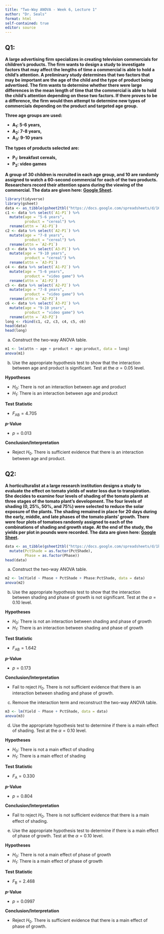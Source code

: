 ```yaml
---
title: "Two-Way ANOVA - Week 6, Lecture 1"
author: "Dr. Seals"
format: html
self-contained: true
editor: source
---
```


## Q1:

**A large advertising firm specializes in creating television commercials for children's products. The firm wants to design a study to investigate factors that may affect the lengths of time a commercial is able to hold a child's attention. A preliminary study determines that two factors that may be important are the age of the child and the type of product being advertised. The firm wants to determine whether there were large differences in the mean length of time that the commercial is able to hold the child's attention depending on these two factors. If there proves to be a difference, the firm would then attempt to determine new types of commercials depending on the product and targeted age group.**

**Three age groups are used:**

-   **A**<sub>**1**</sub>**: 5-6 years,**
-   **A**<sub>**2**</sub>**: 7-8 years,**
-   **A**<sub>**3**</sub>**: 9-10 years**

**The types of products selected are:**

-   **P**<sub>**1**</sub>**: breakfast cereals,**
-   **P**<sub>**2**</sub>**: video games**

**A group of 30 children is recruited in each age group, and 10 are randomly assigned to watch a 60-second commercial for each of the two products. Researchers record their attention spans during the viewing of the commercial. The data are given here: [Google Sheet](https://docs.google.com/spreadsheets/d/16_HOSmIBDD9oYY1oBQ5Df6eFH9nT6GgO1UWcbMZNLUo/edit?usp=sharing).**

```r
library(tidyverse)
library(gsheet)
data <- as_tibble(gsheet2tbl("https://docs.google.com/spreadsheets/d/16_HOSmIBDD9oYY1oBQ5Df6eFH9nT6GgO1UWcbMZNLUo/edit?usp=sharing"))
c1 <- data %>% select(`A1-P1`) %>%
  mutate(age = "5-6 years",
         product = "cereal") %>%
  rename(attn = `A1-P1`)
c2 <- data %>% select(`A2-P1`) %>%
  mutate(age = "7-8 years",
         product = "cereal") %>%
  rename(attn = `A2-P1`)
c3 <- data %>% select(`A3-P1`) %>%
  mutate(age = "9-10 years",
         product = "cereal") %>%
  rename(attn = `A3-P1`)
c4 <- data %>% select(`A1-P2`) %>%
  mutate(age = "5-6 years",
         product = "video game") %>%
  rename(attn = `A1-P2`)
c5 <- data %>% select(`A2-P2`) %>%
  mutate(age = "7-8 years",
         product = "video game") %>%
  rename(attn = `A2-P2`)
c6 <- data %>% select(`A3-P2`) %>%
  mutate(age = "9-10 years",
         product = "video game") %>%
  rename(attn = `A3-P2`)
long <- rbind(c1, c2, c3, c4, c5, c6)
head(data)
head(long)
```

a.  Construct the two-way ANOVA table.

```r
m1 <- lm(attn ~ age + product + age:product, data = long)
anova(m1)
```

b.  Use the appropriate hypothesis test to show that the interaction between age and product is significant. Test at the $\alpha=0.05$ level.

**Hypotheses**

- $H_0:$ There is not an interaction between age and product
- $H_1:$ There is an interaction between age and product

**Test Statistic** 

- $F_{\text{AB}} = 4.705$

***p*-Value**

- $p = 0.013$

**Conclusion/Interpretation**

- Reject $H_0$. There is sufficient evidence that there is an interaction between age and product. 

## Q2:

**A horticulturalist at a large research institution designs a study to evaluate the effect on tomato yields of water loss due to transpiration. She decides to examine four levels of shading of the tomato plants at three stages of the tomato plant's development. The four levels of shading (0, 25%, 50%, and 75%) were selected to reduce the solar exposure of the plants. The shading remained in place for 20 days during the early, middle, and late phases of the tomato plants' growth. There were four plots of tomatoes randomly assigned to each of the combinations of shading and growth stage. At the end of the study, the yields per plot in pounds were recorded. The data are given here: [Google Sheet](https://docs.google.com/spreadsheets/d/1kUxXje3cTl_PZFQcg8FvESo34UuGNwm1GrKGc4HN0_A/edit?usp=sharing).**

```r
data <- as_tibble(gsheet2tbl("https://docs.google.com/spreadsheets/d/1kUxXje3cTl_PZFQcg8FvESo34UuGNwm1GrKGc4HN0_A/edit?usp=sharing")) %>%
  mutate(PctShade = as.factor(PctShade),
         Phase = as.factor(Phase))
head(data)
```

a.  Construct the two-way ANOVA table.

```r
m2 <- lm(Yield ~ Phase + PctShade + Phase:PctShade, data = data)
anova(m2)
```

b.  Use the appropriate hypothesis test to show that the interaction between shading and phase of growth is not significant. Test at the $\alpha=0.10$ level.

**Hypotheses**

- $H_0:$ There is not an interaction between shading and phase of growth
- $H_1:$ There is an interaction between shading and phase of growth 

**Test Statistic** 

- $F_{\text{AB}} = 1.642$

***p*-Value**

- $p = 0.173$

**Conclusion/Interpretation**

- Fail to reject $H_0$. There is not sufficient evidence that there is an interaction between shading and phase of growth. 

c.  Remove the interaction term and reconstruct the two-way ANOVA table.

```r
m3 <- lm(Yield ~ Phase + PctShade, data = data)
anova(m3)
```

d.  Use the appropriate hypothesis test to determine if there is a main effect of shading. Test at the $\alpha=0.10$ level.

**Hypotheses**

- $H_0:$ There is not a main effect of shading
- $H_1:$ There is a main effect of shading

**Test Statistic** 

- $F_{\text{A}} = 0.330$

***p*-Value**

- $p = 0.804$

**Conclusion/Interpretation**

- Fail to reject $H_0$. There is not sufficient evidence that there is a main effect of shading.

e.  Use the appropriate hypothesis test to determine if there is a main effect of phase of growth. Test at the $\alpha=0.10$ level.

**Hypotheses**

- $H_0:$ There is not a main effect of phase of growth
- $H_1:$ There is a main effect of phase of growth

**Test Statistic** 

- $F_{\text{B}} = 2.468$

***p*-Value**

- $p = 0.0997$

**Conclusion/Interpretation**

- Reject $H_0$. There is sufficient evidence that there is a main effect of phase of growth.
